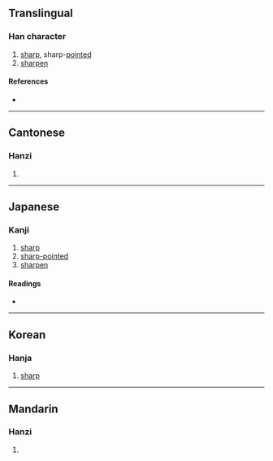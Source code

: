 {{character info/new}}
==Translingual==

===Han character===
{{Han char|rn=18|rad=刀|as=08|sn=10|four=92800|canj=FFLN|ids=⿰炎刂}}

# [[sharp]], sharp-[[point]]ed
# [[sharpen]]

====References====
* {{Han ref|kx=0141.320|dkj=02059|dj=0321.110|hdz=10346.010|uh=5261|ud=21089|bh=D0E6|bd=53478}}

----

==Cantonese==

===Hanzi===
{{yue-hanzi|jyut=|y=sim6, yim5}}

# {{defn|lang=yue|sort=刀08}}

----

==Japanese==

===Kanji===
{{ja-kanji|grade=|rs=刀08}}

# [[sharp]]
# [[sharp-pointed]]
# [[sharpen]]

====Readings====
* {{ja-readings|on=[[えん]] (en), [[せん]] (sen), [[ぜん]] (zen)|kun=[[するどい]] (surudoi), [[そるどくする]] (sorudokusuru), [[けずる]] (kezuru)}}

----

==Korean==

===Hanja===
{{ko-hanja|hangeul=[[섬]],[[염]]|rv=seom, yeom|mr=sŏm, yŏm}}

# [[sharp]]

----

==Mandarin==

===Hanzi===
{{cmn-hanzi|pin=[[shàn]] ([[shan4]]), [[yǎn]] ([[yan3]])|wg=shan<sup>4</sup>, yen<sup>3</sup>}}

# {{defn|lang=cmn|sort=刀08}}